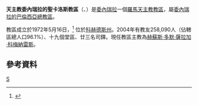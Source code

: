 {{Infobox Roman Catholic diocese
|Roman Catholic Diocese of = 天主教委內瑞拉的<br>聖卡洛斯教區
|Latin name of diocese = Dioecesis Sancti Caroli in Venetiola
|image =Cojedes in Venezuela.svg
|caption = 教區位置
|location = [[委內瑞拉|委內瑞拉]]
|territory = [[科赫德斯州|科赫德斯州]]
|population = 258,090
|rite = 拉丁禮
|patron = 
|province = 委內瑞拉的巴倫西亞
|established = 1972年
|cathedral = 聖母無原罪主教座堂
|副主教座堂 =
|leadership = 主教
|website =
|教宗 = 
|metropolitan =
|ordinary = 赫蘇斯·多默·薩拉加·科梅納雷斯
|coadjutor bishop = 
|emeritus = 
}}

'''天主教委內瑞拉的聖卡洛斯教區'''（{{lang-la|Dioecesis Sancti Caroli in Venetiola}}、{{lang-es|Diócesis de Maracay}}）是[[委內瑞拉|委內瑞拉]]一個[[羅馬天主教|羅馬天主教]][[教區|教區]]，屬[[天主教委內瑞拉的巴倫西亞總教區|委內瑞拉的巴倫西亞總教區]]。

教區成立於1972年5月16日，<ref>{{Cite web|url=http://www.vatican.va/holy_father/paul_vi/apost_constitutions/documents/hf_pvi_apc_19720516_s-caroli_lt.html|title=Valentinae in Venetiola (S. Caroli in Venetiola), Constitutio Apostolica, Detracta quadam parte a dioecesi Valentina in Venetiola, nova inde dioecesis conditur, «S.Caroli in Venetiola» appellanda, d. 16 m. Maii a. 1972, Paulus PP. VI  Paulus PP. VI|accessdate=2018-10-28|author=|date=|work=www.vatican.va|publisher=}}</ref>
位於[[科赫德斯州|科赫德斯州]]。2004年有教友258,090人（佔轄區總人口96.1%）、十九個堂區、廿三名司鐸。現任教區主教為[[赫蘇斯·多默·薩拉加·科梅納雷斯|赫蘇斯·多默·薩拉加·科梅納雷斯]]。

==參考資料==
{{reflist}}
{{委內瑞拉天主教教區}}
[[Category:委內瑞拉天主教教區|S]]